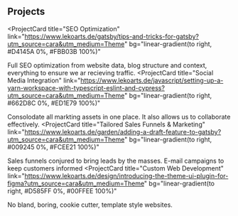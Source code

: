 ## Projects

<ProjectCard
  title="SEO Optimization"
  link="https://www.lekoarts.de/gatsby/tips-and-tricks-for-gatsby?utm_source=cara&utm_medium=Theme"
  bg="linear-gradient(to right, #D4145A 0%, #FBB03B 100%)"
>
  Full SEO optimization from website data, blog structure and context, everything to ensure we ar recieving traffic.
</ProjectCard>
<ProjectCard
  title="Social Media Integration"
  link="https://www.lekoarts.de/javascript/setting-up-a-yarn-workspace-with-typescript-eslint-and-cypress?utm_source=cara&utm_medium=Theme"
  bg="linear-gradient(to right, #662D8C 0%, #ED1E79 100%)"
>
  Consolodate all markting assets in one place. It also allows us to collaborate effectively.
</ProjectCard>
<ProjectCard
  title="Tailored Sales Funnels & Marketing"
  link="https://www.lekoarts.de/garden/adding-a-draft-feature-to-gatsby?utm_source=cara&utm_medium=Theme"
  bg="linear-gradient(to right, #009245 0%, #FCEE21 100%)"
>
  Sales funnels conjured to bring leads by the masses. E-mail campaigns to keep customers informed
</ProjectCard>
<ProjectCard
  title="Custom Web Development"
  link="https://www.lekoarts.de/design/introducing-the-theme-ui-plugin-for-figma?utm_source=cara&utm_medium=Theme"
  bg="linear-gradient(to right, #D585FF 0%, #00FFEE 100%)"
>
  No bland, boring, cookie cutter, template style websites.
</ProjectCard>
